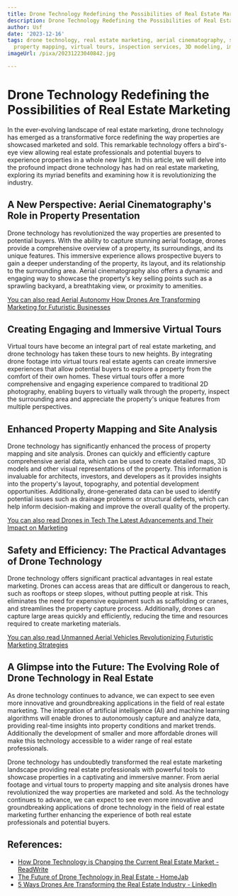 ```yaml
---
title: Drone Technology Redefining the Possibilities of Real Estate Marketing
description: Drone Technology Redefining the Possibilities of Real Estate Marketing
author: Usf
date: '2023-12-16'
tags: drone technology, real estate marketing, aerial cinematography, site surveying,
  property mapping, virtual tours, inspection services, 3D modeling, immersive experiences
imageUrl: /pixa/20231223040842.jpg

---
```

# Drone Technology Redefining the Possibilities of Real Estate Marketing

In the  ever-evolving landscape of real estate marketing, drone technology has  emerged as a transformative force redefining the way properties are showcased marketed and sold. This remarkable technology offers a bird's-eye view allowing real estate professionals and potential buyers to experience properties in a  whole new light.  In this article, we will delve into the profound  impact drone technology has had on real estate marketing, exploring  its myriad benefits and examining how it is  revolutionizing the industry.

## A New Perspective: Aerial Cinematography's  Role in  Property Presentation

Drone technology has revolutionized  the  way properties are presented to potential buyers. With the ability to capture stunning  aerial footage, drones provide a comprehensive overview of a  property, its surroundings, and its unique features. This  immersive experience allows prospective buyers to gain a  deeper understanding of the  property, its layout, and  its relationship to the surrounding  area. Aerial cinematography  also offers a dynamic and engaging way to showcase the property's key selling points such as a  sprawling backyard, a breathtaking view, or proximity to amenities.

[You can also read Aerial Autonomy How Drones Are Transforming Marketing  for  Futuristic Businesses](Aerial%20Autonomy%20How%20Drones%20Are%20Transforming%20Marketing%20for%20Futuristic%20Businesses)


## Creating Engaging and Immersive Virtual Tours

Virtual  tours have become an integral part of real estate marketing, and drone technology has  taken these tours  to new heights.  By integrating drone footage into virtual tours real estate agents can create  immersive experiences  that allow potential buyers to explore a property from the comfort of their own homes. These virtual tours offer a  more comprehensive and engaging  experience compared to traditional 2D photography, enabling buyers to virtually walk through the property, inspect the surrounding area and appreciate the property's unique features  from multiple perspectives.

## Enhanced Property Mapping and Site  Analysis

Drone technology has significantly enhanced the process of property mapping and site analysis.  Drones can quickly and efficiently capture comprehensive aerial data, which can be used to create detailed maps, 3D  models and other visual representations of the property. This  information is invaluable for architects,  investors, and developers as it provides insights into the property's layout, topography, and potential development  opportunities. Additionally, drone-generated data can be used to identify potential issues such as drainage problems or structural defects, which can  help inform decision-making and improve the overall quality of the property.

[You can also read Drones in Tech The Latest Advancements and Their  Impact  on Marketing](Drones%20in%20Tech%20The%20Latest%20Advancements%20and%20Their%20Impact%20on%20Marketing)


## Safety and Efficiency: The Practical Advantages  of Drone Technology

Drone technology offers significant  practical  advantages in real estate marketing. Drones can access areas that are difficult or dangerous to reach, such  as rooftops or steep  slopes, without putting people at risk. This eliminates the need for  expensive equipment such as scaffolding or  cranes, and streamlines the property capture process. Additionally, drones can capture large areas quickly and efficiently,  reducing the time and resources required  to create  marketing materials.

[You can also  read Unmanned  Aerial Vehicles Revolutionizing Futuristic Marketing Strategies](Unmanned%20Aerial%20Vehicles%20Revolutionizing%20Futuristic%20Marketing%20Strategies)


## A Glimpse into the  Future: The Evolving Role of Drone Technology in Real Estate

As drone technology continues to  advance, we can expect to see even more innovative and groundbreaking applications in the field of  real estate marketing. The integration of artificial intelligence (AI) and machine learning algorithms will enable drones to autonomously capture and  analyze data, providing real-time insights into property conditions  and market trends. Additionally  the development of smaller and more affordable  drones will  make this  technology accessible to a wider range of real estate professionals.

Drone technology has undoubtedly transformed the real estate marketing landscape  providing real estate professionals  with powerful tools to showcase properties  in a captivating and immersive manner. From aerial footage and virtual tours to property mapping and site analysis drones have revolutionized the way properties are marketed and sold. As the technology continues  to advance, we can expect to see even more innovative and groundbreaking applications of drone technology in the field of real estate marketing further enhancing the experience of both real estate professionals and potential buyers.

## References:
- [How Drone Technology is Changing the Current Real Estate Market - ReadWrite](https://readwrite.com/how-drone-technology-is-changing-the-current-real-estate-market/)
- [The Future of Drone Technology in Real Estate - HomeJab](https://homejab.com/blog/future-of-drones-in-real-estate/)
- [5 Ways Drones Are Transforming the Real Estate Industry - LinkedIn](https://www.linkedin.com/pulse/5-ways-drones-transforming-real-estate-industry-ryan-shore)
